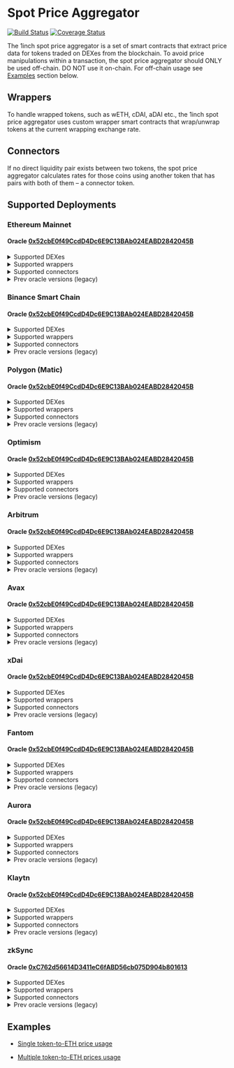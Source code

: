 

# Spot Price Aggregator

[![Build Status](https://github.com/1inch/spot-price-aggregator/actions/workflows/test.yml/badge.svg)](https://github.com/1inch/spot-price-aggregator/actions)
[![Coverage Status](https://codecov.io/gh/1inch/spot-price-aggregator/branch/master/graph/badge.svg?token=6V7609YJ1Q)](https://codecov.io/gh/1inch/spot-price-aggregator)

The 1inch spot price aggregator is a set of smart contracts that extract price data for tokens traded on DEXes from the blockchain. To avoid price manipulations within a transaction, the spot price aggregator should ONLY be used off-chain. DO NOT use it on-chain. For off-chain usage see [Examples](#examples) section below.

## Wrappers

To handle wrapped tokens, such as wETH, cDAI, aDAI etc., the 1inch spot price aggregator uses custom wrapper smart contracts that wrap/unwrap tokens at the current wrapping exchange rate. 

## Connectors

If no direct liquidity pair exists between two tokens, the spot price aggregator calculates rates for those coins using another token that has pairs with both of them – a connector token.

## Supported Deployments

### Ethereum Mainnet

#### Oracle [0x52cbE0f49CcdD4Dc6E9C13BAb024EABD2842045B](https://etherscan.io/address/0x52cbE0f49CcdD4Dc6E9C13BAb024EABD2842045B)

<details><summary>Supported DEXes</summary>

   * Chainlink - [0x31B81f9D03EEe1c11Ff6c44D481e3e0451409Efe](https://etherscan.io/address/0x31B81f9D03EEe1c11Ff6c44D481e3e0451409Efe)
   * KyberDMM - [0x1b947aF8b3dd6aa96F8726cd92c894D0Ba6367a3](https://etherscan.io/address/0x1b947aF8b3dd6aa96F8726cd92c894D0Ba6367a3)
   * Mooniswap - [0xeD55d76Bb48E042a177d1E21AffBe1B72d0c7dB0](https://etherscan.io/address/0xeD55d76Bb48E042a177d1E21AffBe1B72d0c7dB0)
   * Synthetix - [0x4d4872339DEF367B1BA1D53955d8586B9F0BE63D](https://etherscan.io/address/0x4d4872339DEF367B1BA1D53955d8586B9F0BE63D)
   * Uniswap - [0x7bdc6954e1c7869B4147A320d589689F628E9921](https://etherscan.io/address/0x7bdc6954e1c7869B4147A320d589689F628E9921)
   * Equalizer - [0xeec05e0D8F7D3f56CECE2026Feaf41b09B423790](https://etherscan.io/address/0xeec05e0D8F7D3f56CECE2026Feaf41b09B423790)
   * ShibaSwap - [0x11BFd590f592457b65Eb85327F5938141f61878a](https://etherscan.io/address/0x11BFd590f592457b65Eb85327F5938141f61878a)
   * SushiSwap - [0xfAf8d8b49D9e121816268CabE24ceF1B9B635908](https://etherscan.io/address/0xfAf8d8b49D9e121816268CabE24ceF1B9B635908)
   * UniswapV2 - [0x74bD9e4F8038DA216c3d20E9Ef6a05502Fc7129e](https://etherscan.io/address/0x74bD9e4F8038DA216c3d20E9Ef6a05502Fc7129e)
   * UniswapV3 - [0x7bBc0156c31A19097eEd6B636AA2F4AB8A31BFD9](https://etherscan.io/address/0x7bBc0156c31A19097eEd6B636AA2F4AB8A31BFD9)
   * Curve - [0xb57CdEC62Df2AA93AC4C2449Eb50eB4d2f264f3e](https://etherscan.io/address/0xb57CdEC62Df2AA93AC4C2449Eb50eB4d2f264f3e)
   * Pancake 3 - [0xA57eE57aa7af7c43265A8376c3d54543Cc78C089](https://etherscan.io/address/0xA57eE57aa7af7c43265A8376c3d54543Cc78C089)
   
</details>

<details><summary>Supported wrappers</summary>

   * WETH - [0xCD9797E66c41F80B9D91B201d2F10E1bD7A268FD](https://etherscan.io/address/0xCD9797E66c41F80B9D91B201d2F10E1bD7A268FD)
   * AaveV1 - [0x8C00a411Fe8983525F82CFCe34fe4B092d9E525d](https://etherscan.io/address/0x8C00a411Fe8983525F82CFCe34fe4B092d9E525d)
   * AaveV2 - [0x06cC74503B6d1eB6D4d6Bc402f48fC07b804105f](https://etherscan.io/address/0x06cC74503B6d1eB6D4d6Bc402f48fC07b804105f)
   * Compound - [0x7C327E1Ee66d4cF7F4053387241351FDc95A0c04](https://etherscan.io/address/0x7C327E1Ee66d4cF7F4053387241351FDc95A0c04)
   * YVault - [0x9FF110f132d988bfa9bC6a21851Da1aF3aC6EaF8](https://etherscan.io/address/0x9FF110f132d988bfa9bC6a21851Da1aF3aC6EaF8)
   
</details>

<details><summary>Supported connectors</summary>

   * ETH - [0x0000000000000000000000000000000000000000](https://etherscan.io/address/0x0000000000000000000000000000000000000000)
   * WETH - [0xC02aaA39b223FE8D0A0e5C4F27eAD9083C756Cc2](https://etherscan.io/address/0xC02aaA39b223FE8D0A0e5C4F27eAD9083C756Cc2)
   * USDC - [0xA0b86991c6218b36c1d19D4a2e9Eb0cE3606eB48](https://etherscan.io/address/0xA0b86991c6218b36c1d19D4a2e9Eb0cE3606eB48)
   * DAI - [0x6B175474E89094C44Da98b954EedeAC495271d0F](https://etherscan.io/address/0x6B175474E89094C44Da98b954EedeAC495271d0F)
   * USDT - [0xdAC17F958D2ee523a2206206994597C13D831ec7](https://etherscan.io/address/0xdAC17F958D2ee523a2206206994597C13D831ec7)
   * NONE - [0xFFfFfFffFFfffFFfFFfFFFFFffFFFffffFfFFFfF](https://etherscan.io/address/0xFFfFfFffFFfffFFfFFfFFFFFffFFFffffFfFFFfF)
   * 1INCH - [0x111111111117dC0aa78b770fA6A738034120C302](https://etherscan.io/address/0x111111111117dC0aa78b770fA6A738034120C302)
   * WBTC - [0x2260FAC5E5542a773Aa44fBCfeDf7C193bc2C599](https://etherscan.io/address/0x2260FAC5E5542a773Aa44fBCfeDf7C193bc2C599)

</details>

<details><summary>Prev oracle versions (legacy)</summary>

   * May-28-2021 - [0x07D91f5fb9Bf7798734C3f606dB065549F6893bb](https://etherscan.io/address/0x07D91f5fb9Bf7798734C3f606dB065549F6893bb)
   * Apr-07-2023 - [0x3E1Fe1Bd5a5560972bFa2D393b9aC18aF279fF56](https://etherscan.io/address/0x3E1Fe1Bd5a5560972bFa2D393b9aC18aF279fF56)

</details>

### Binance Smart Chain

#### Oracle [0x52cbE0f49CcdD4Dc6E9C13BAb024EABD2842045B](https://bscscan.com/address/0x52cbE0f49CcdD4Dc6E9C13BAb024EABD2842045B)

<details><summary>Supported DEXes</summary>

   * ApeSwap - [0xE93293A6088d3a8abDDf62e6CA1A085Cec97D06F](https://bscscan.com/address/0xE93293A6088d3a8abDDf62e6CA1A085Cec97D06F)
   * BakerySwap - [0xCC54299Fc291B261B2bF5552E7F0E5d2F8613E8C](https://bscscan.com/address/0xCC54299Fc291B261B2bF5552E7F0E5d2F8613E8C)
   * BSCswap - [0x3Ce81621e674Db129033548CbB9FF31AEDCc1BF6](https://bscscan.com/address/0x3Ce81621e674Db129033548CbB9FF31AEDCc1BF6)
   * Demax - [0x59Bc892E1832aE86C268fC21a91fE940830a52b0](https://bscscan.com/address/0x59Bc892E1832aE86C268fC21a91fE940830a52b0)
   * KyberDmm - [0xE4E0552452e5cC1306A2bF5B2Fd9b1eA19418795](https://bscscan.com/address/0xE4E0552452e5cC1306A2bF5B2Fd9b1eA19418795)
   * Mooniswap - [0xf023D71EfB08339EA28F0C186AE130c74D44C58c](https://bscscan.com/address/0xf023D71EfB08339EA28F0C186AE130c74D44C58c)
   * Pancake 1 - [0x52a8193C7f42b75F27e4ce96f8ddBA7e854453Ef](https://bscscan.com/address/0x52a8193C7f42b75F27e4ce96f8ddBA7e854453Ef)
   * Pancake 2 - [0x9488795C688d0AAe98F2056467C13a051C954657](https://bscscan.com/address/0x9488795C688d0AAe98F2056467C13a051C954657)
   * Pancake 3 - [0x04098C93b15E5Cbb5A49651f20218C85F202Cd27](https://bscscan.com/address/0x04098C93b15E5Cbb5A49651f20218C85F202Cd27)
   * Thugswap - [0xFdCB8fA524f84081988e6065Fc8EF060f2CF0C27](https://bscscan.com/address/0xFdCB8fA524f84081988e6065Fc8EF060f2CF0C27)
   
</details>

<details><summary>Supported wrappers</summary>

   * Venus - [0x11DEE30E710B8d4a8630392781Cc3c0046365d4c](https://bscscan.com/address/0x11DEE30E710B8d4a8630392781Cc3c0046365d4c)
   * WBNB - [0x54431918cec22932fcf97e54769f4e00f646690f](https://bscscan.com/address/0x54431918cec22932fcf97e54769f4e00f646690f)
   
</details>

<details><summary>Supported connectors</summary>

   * NONE - [0xFFfFfFffFFfffFFfFFfFFFFFffFFFffffFfFFFfF](https://bscscan.com/address/0xFFfFfFffFFfffFFfFFfFFFFFffFFFffffFfFFFfF)
   * WBNB - [0xbb4CdB9CBd36B01bD1cBaEBF2De08d9173bc095c](https://bscscan.com/address/0xbb4CdB9CBd36B01bD1cBaEBF2De08d9173bc095c)
   * DAI - [0x1AF3F329e8BE154074D8769D1FFa4eE058B1DBc3](https://bscscan.com/address/0x1AF3F329e8BE154074D8769D1FFa4eE058B1DBc3)
   * ETH - [0x2170Ed0880ac9A755fd29B2688956BD959F933F8](https://bscscan.com/address/0x2170Ed0880ac9A755fd29B2688956BD959F933F8)
   * USDC - [0x8AC76a51cc950d9822D68b83fE1Ad97B32Cd580d](https://bscscan.com/address/0x8AC76a51cc950d9822D68b83fE1Ad97B32Cd580d)
   * BSC-USD - [0x55d398326f99059fF775485246999027B3197955](https://bscscan.com/address/0x55d398326f99059fF775485246999027B3197955)
   * BUSD - [0xe9e7CEA3DedcA5984780Bafc599bD69ADd087D56](https://bscscan.com/address/0xe9e7CEA3DedcA5984780Bafc599bD69ADd087D56)
   * 1INCH - [0x111111111117dC0aa78b770fA6A738034120C302](https://bscscan.com/address/0x111111111117dC0aa78b770fA6A738034120C302)

</details>

<details><summary>Prev oracle versions (legacy)</summary>

   * May-28-2021 - [0xfbD61B037C325b959c0F6A7e69D8f37770C2c550](https://bscscan.com/address/0xfbD61B037C325b959c0F6A7e69D8f37770C2c550)
   * Apr-06-2023 - [0x27950ecAeBB4462e18e8041AAF6Ea13cA47Af001](https://bscscan.com/address/0x27950ecAeBB4462e18e8041AAF6Ea13cA47Af001)

</details>

### Polygon (Matic)

#### Oracle [0x52cbE0f49CcdD4Dc6E9C13BAb024EABD2842045B](https://polygonscan.com/address/0x52cbE0f49CcdD4Dc6E9C13BAb024EABD2842045B)

<details><summary>Supported DEXes</summary>

   * QuickSwap - [0xB89A664FdAf504CDc7826B97Ba6e522d9b78dbE7](https://polygonscan.com/address/0xB89A664FdAf504CDc7826B97Ba6e522d9b78dbE7)
   * ComethSwap - [0x750c1b699552cAf908D67F5cCFd20A261305328c](https://polygonscan.com/address/0x750c1b699552cAf908D67F5cCFd20A261305328c)
   * DFYN - [0x59Bc892E1832aE86C268fC21a91fE940830a52b0](https://polygonscan.com/address/0x59Bc892E1832aE86C268fC21a91fE940830a52b0)
   * SushiSwap - [0x89314d57A8A4E636A00922ac289BC3a9a69C4361](https://polygonscan.com/address/0x89314d57A8A4E636A00922ac289BC3a9a69C4361)
   * UniswapV3 - [0xCC54299Fc291B261B2bF5552E7F0E5d2F8613E8C](https://polygonscan.com/address/0xCC54299Fc291B261B2bF5552E7F0E5d2F8613E8C)

</details>

<details><summary>Supported wrappers</summary>

   * WMATIC - [0xA0446D8804611944F1B527eCD37d7dcbE442caba](https://polygonscan.com/address/0xA0446D8804611944F1B527eCD37d7dcbE442caba)
   * AaveV2 - [0x138CE40d675F9a23E4D6127A8600308Cf7A93381](https://polygonscan.com/address/0x138CE40d675F9a23E4D6127A8600308Cf7A93381)
   
</details>

<details><summary>Supported connectors</summary>

   * NONE - [0xFFfFfFffFFfffFFfFFfFFFFFffFFFffffFfFFFfF](https://polygonscan.com/address/0xFFfFfFffFFfffFFfFFfFFFFFffFFFffffFfFFFfF)
   * WMATIC - [0x0d500B1d8E8eF31E21C99d1Db9A6444d3ADf1270](https://polygonscan.com/address/0x0d500B1d8E8eF31E21C99d1Db9A6444d3ADf1270)
   * USDC - [0x2791Bca1f2de4661ED88A30C99A7a9449Aa84174](https://polygonscan.com/address/0x2791Bca1f2de4661ED88A30C99A7a9449Aa84174)

</details>

<details><summary>Prev oracle versions (legacy)</summary>

   * May-28-2021 - [0x7F069df72b7A39bCE9806e3AfaF579E54D8CF2b9](https://polygonscan.com/address/0x7F069df72b7A39bCE9806e3AfaF579E54D8CF2b9)
   * Apr-05-2023 - [0xf023D71EfB08339EA28F0C186AE130c74D44C58c](https://polygonscan.com/address/0xf023D71EfB08339EA28F0C186AE130c74D44C58c)

</details>

### Optimism

#### Oracle [0x52cbE0f49CcdD4Dc6E9C13BAb024EABD2842045B](https://optimistic.etherscan.io/address/0x52cbE0f49CcdD4Dc6E9C13BAb024EABD2842045B)

<details><summary>Supported DEXes</summary>

   * UniswapV3 - [0xFdCB8fA524f84081988e6065Fc8EF060f2CF0C27](https://optimistic.etherscan.io/address/0xFdCB8fA524f84081988e6065Fc8EF060f2CF0C27)
   * Velodrome Finance - [0x750c1b699552cAf908D67F5cCFd20A261305328c](https://optimistic.etherscan.io/address/0x750c1b699552cAf908D67F5cCFd20A261305328c)
   * Synthetix - [0x89314d57A8A4E636A00922ac289BC3a9a69C4361](https://optimistic.etherscan.io/address/0x89314d57A8A4E636A00922ac289BC3a9a69C4361)

</details>

<details><summary>Supported wrappers</summary>

   * // todo: add BaseCoinWrapper
   
</details>

<details><summary>Supported connectors</summary>

   * NONE - [0xFFfFfFffFFfffFFfFFfFFFFFffFFFffffFfFFFfF](https://optimistic.etherscan.io/address/0xFFfFfFffFFfffFFfFFfFFFFFffFFFffffFfFFFfF)
   * WETH - [0x4200000000000000000000000000000000000006](https://optimistic.etherscan.io/address/0x4200000000000000000000000000000000000006)
   * USDC - [0x7F5c764cBc14f9669B88837ca1490cCa17c31607](https://optimistic.etherscan.io/address/0x7F5c764cBc14f9669B88837ca1490cCa17c31607)
   * USDT - [0x94b008aA00579c1307B0EF2c499aD98a8ce58e58](https://optimistic.etherscan.io/address/0x94b008aA00579c1307B0EF2c499aD98a8ce58e58)
   * DAI - [0xDA10009cBd5D07dd0CeCc66161FC93D7c9000da1](https://optimistic.etherscan.io/address/0xDA10009cBd5D07dd0CeCc66161FC93D7c9000da1)
   * WBTC - [0x68f180fcCe6836688e9084f035309E29Bf0A2095](https://optimistic.etherscan.io/address/0x68f180fcCe6836688e9084f035309E29Bf0A2095)
   * OP - [0x4200000000000000000000000000000000000042](https://optimistic.etherscan.io/address/0x4200000000000000000000000000000000000042)

</details>

<details><summary>Prev oracle versions (legacy)</summary>

   * May-28-2021 - [0x11DEE30E710B8d4a8630392781Cc3c0046365d4c](https://optimistic.etherscan.io/address/0x11DEE30E710B8d4a8630392781Cc3c0046365d4c)
   * Apr-06-2023 - [0x59Bc892E1832aE86C268fC21a91fE940830a52b0](https://optimistic.etherscan.io/address/0x59Bc892E1832aE86C268fC21a91fE940830a52b0)

</details>

### Arbitrum

#### Oracle [0x52cbE0f49CcdD4Dc6E9C13BAb024EABD2842045B](https://arbiscan.io/address/0x52cbE0f49CcdD4Dc6E9C13BAb024EABD2842045B)

<details><summary>Supported DEXes</summary>

   * DXswap - [0x750c1b699552cAf908D67F5cCFd20A261305328c](https://arbiscan.io/address/0x750c1b699552cAf908D67F5cCFd20A261305328c)
   * SushiSwap - [0xB89A664FdAf504CDc7826B97Ba6e522d9b78dbE7](https://arbiscan.io/address/0xB89A664FdAf504CDc7826B97Ba6e522d9b78dbE7)
   * UniswapV3 - [0xFdCB8fA524f84081988e6065Fc8EF060f2CF0C27](https://arbiscan.io/address/0xFdCB8fA524f84081988e6065Fc8EF060f2CF0C27)

</details>

<details><summary>Supported wrappers</summary>

   * WETH - [0x0F85A912448279111694F4Ba4F85dC641c54b594](https://arbiscan.io/address/0x0F85A912448279111694F4Ba4F85dC641c54b594)
   
</details>

<details><summary>Supported connectors</summary>

   * NONE - [0xFFfFfFffFFfffFFfFFfFFFFFffFFFffffFfFFFfF](https://arbiscan.io/address/0xFFfFfFffFFfffFFfFFfFFFFFffFFFffffFfFFFfF)
   * WETH - [0x82aF49447D8a07e3bd95BD0d56f35241523fBab1](https://arbiscan.io/address/0x82aF49447D8a07e3bd95BD0d56f35241523fBab1)

</details>

<details><summary>Prev oracle versions (legacy)</summary>

   * Sep-14-2021 - [0x735247fb0a604c0adC6cab38ACE16D0DbA31295F](https://arbiscan.io/address/0x735247fb0a604c0adC6cab38ACE16D0DbA31295F)
   * Apr-03-2023 - [0x59Bc892E1832aE86C268fC21a91fE940830a52b0](https://arbiscan.io/address/0x59Bc892E1832aE86C268fC21a91fE940830a52b0)

</details>

### Avax

#### Oracle [0x52cbE0f49CcdD4Dc6E9C13BAb024EABD2842045B](https://snowtrace.io/address/0x52cbE0f49CcdD4Dc6E9C13BAb024EABD2842045B)

<details><summary>Supported DEXes</summary>

   * Joe - [0xB89A664FdAf504CDc7826B97Ba6e522d9b78dbE7](https://snowtrace.io/address/0xB89A664FdAf504CDc7826B97Ba6e522d9b78dbE7)
   * Pangolin - [0x750c1b699552cAf908D67F5cCFd20A261305328c](https://snowtrace.io/address/0x750c1b699552cAf908D67F5cCFd20A261305328c)
   * SushiSwap - [0x89314d57A8A4E636A00922ac289BC3a9a69C4361](https://snowtrace.io/address/0x89314d57A8A4E636A00922ac289BC3a9a69C4361)

</details>

<details><summary>Supported wrappers</summary>

   * WAVAX - [0x046605839c01C54921f4aA1AAa245E88227707D8](https://snowtrace.io/address/0x046605839c01C54921f4aA1AAa245E88227707D8)
   * AaveV2 - [0x8Aa57827C3D147E39F1058517939461538D9C56A](https://snowtrace.io/address/0x8Aa57827C3D147E39F1058517939461538D9C56A)
   
</details>

<details><summary>Supported connectors</summary>

   * NONE - [0xFFfFfFffFFfffFFfFFfFFFFFffFFFffffFfFFFfF](https://arbiscan.io/address/0xFFfFfFffFFfffFFfFFfFFFFFffFFFffffFfFFFfF)
   * WAVAX - [0xB31f66AA3C1e785363F0875A1B74E27b85FD66c7](https://snowtrace.io/address/0xB31f66AA3C1e785363F0875A1B74E27b85FD66c7)
   * WETH.e - [0x49D5c2BdFfac6CE2BFdB6640F4F80f226bc10bAB](https://snowtrace.io/address/0x49D5c2BdFfac6CE2BFdB6640F4F80f226bc10bAB)
   * USDT.e - [0xc7198437980c041c805A1EDcbA50c1Ce5db95118](https://snowtrace.io/address/0xc7198437980c041c805A1EDcbA50c1Ce5db95118)
   * WBTC.e - [0x50b7545627a5162F82A992c33b87aDc75187B218](https://snowtrace.io/address/0x50b7545627a5162F82A992c33b87aDc75187B218)
   * USDC.e - [0xA7D7079b0FEaD91F3e65f86E8915Cb59c1a4C664](https://snowtrace.io/address/0xA7D7079b0FEaD91F3e65f86E8915Cb59c1a4C664)

</details>

<details><summary>Prev oracle versions (legacy)</summary>

   * Dec-23-2021 - [0xBd0c7AaF0bF082712EbE919a9dD94b2d978f79A9](https://snowtrace.io/address/0xBd0c7AaF0bF082712EbE919a9dD94b2d978f79A9)
   * Apr-03-2023 - [0xf023D71EfB08339EA28F0C186AE130c74D44C58c](https://snowtrace.io/address/0xf023D71EfB08339EA28F0C186AE130c74D44C58c)

</details>

### xDai

#### Oracle [0x52cbE0f49CcdD4Dc6E9C13BAb024EABD2842045B](https://gnosisscan.io/address/0x52cbE0f49CcdD4Dc6E9C13BAb024EABD2842045B)

<details><summary>Supported DEXes</summary>

   * Honeyswap - [0xCC54299Fc291B261B2bF5552E7F0E5d2F8613E8C](https://gnosisscan.io/address/0xCC54299Fc291B261B2bF5552E7F0E5d2F8613E8C)
   * Levinswap - [0xFdCB8fA524f84081988e6065Fc8EF060f2CF0C27](https://gnosisscan.io/address/0xFdCB8fA524f84081988e6065Fc8EF060f2CF0C27)
   * Swapr - [0x59Bc892E1832aE86C268fC21a91fE940830a52b0](https://gnosisscan.io/address/0x59Bc892E1832aE86C268fC21a91fE940830a52b0)
   * Sushiswap - [0xf023D71EfB08339EA28F0C186AE130c74D44C58c](https://gnosisscan.io/address/0xf023D71EfB08339EA28F0C186AE130c74D44C58c)
   
</details>

<details><summary>Supported wrappers</summary>

   * WXDAI - [0xB89A664FdAf504CDc7826B97Ba6e522d9b78dbE7](https://gnosisscan.io/address/0xB89A664FdAf504CDc7826B97Ba6e522d9b78dbE7)
   
</details>

<details><summary>Supported connectors</summary>

   * XDAI - [0x0000000000000000000000000000000000000000](https://gnosisscan.io/address/0x0000000000000000000000000000000000000000)
   * WXDAI - [0xe91D153E0b41518A2Ce8Dd3D7944Fa863463a97d](https://gnosisscan.io/address/0xe91D153E0b41518A2Ce8Dd3D7944Fa863463a97d)
   * NONE - [0xFFfFfFffFFfffFFfFFfFFFFFffFFFffffFfFFFfF](https://gnosisscan.io/address/0xFFfFfFffFFfffFFfFFfFFFFFffFFFffffFfFFFfF)
   * WETH - [0x6A023CCd1ff6F2045C3309768eAd9E68F978f6e1](https://gnosisscan.io/address/0x6A023CCd1ff6F2045C3309768eAd9E68F978f6e1)
   * HNY - [0x71850b7E9Ee3f13Ab46d67167341E4bDc905Eef9](https://gnosisscan.io/address/0x71850b7E9Ee3f13Ab46d67167341E4bDc905Eef9)
   * USDC - [0xDDAfbb505ad214D7b80b1f830fcCc89B60fb7A83](https://gnosisscan.io/address/0xDDAfbb505ad214D7b80b1f830fcCc89B60fb7A83)
   * USDT - [0x4ECaBa5870353805a9F068101A40E0f32ed605C6](https://gnosisscan.io/address/0x4ECaBa5870353805a9F068101A40E0f32ed605C6)

</details>

<details><summary>Prev oracle versions (legacy)</summary>

   * Dec-23-2021 - [0x142DB045195CEcaBe415161e1dF1CF0337A4d02E](https://blockscout.com/xdai/mainnet/address/0x142DB045195CEcaBe415161e1dF1CF0337A4d02E)
   * Apr-06-2023 - [0x3Ce81621e674Db129033548CbB9FF31AEDCc1BF6](https://gnosisscan.io/address/0x3Ce81621e674Db129033548CbB9FF31AEDCc1BF6)

</details>

### Fantom

#### Oracle [0x52cbE0f49CcdD4Dc6E9C13BAb024EABD2842045B](https://ftmscan.com/address/0x52cbE0f49CcdD4Dc6E9C13BAb024EABD2842045B)

<details><summary>Supported DEXes</summary>

   * Solidex - [0x750c1b699552cAf908D67F5cCFd20A261305328c](https://ftmscan.com/address/0x750c1b699552cAf908D67F5cCFd20A261305328c)
   * SpiritSwap - [0x89314d57A8A4E636A00922ac289BC3a9a69C4361](https://ftmscan.com/address/0x89314d57A8A4E636A00922ac289BC3a9a69C4361)
   * Spooky - [0xB89A664FdAf504CDc7826B97Ba6e522d9b78dbE7](https://ftmscan.com/address/0xB89A664FdAf504CDc7826B97Ba6e522d9b78dbE7)
   * SushiSwap - [0x59Bc892E1832aE86C268fC21a91fE940830a52b0](https://ftmscan.com/address/0x59Bc892E1832aE86C268fC21a91fE940830a52b0)

</details>

<details><summary>Supported wrappers</summary>

   * WFTM - [0x046605839c01C54921f4aA1AAa245E88227707D8](https://ftmscan.com/address/0x046605839c01C54921f4aA1AAa245E88227707D8)
   * AaveV2 - [0xa0c978c28AB8aEfc95bF58e68A05ce6B9dEAc5A9](https://ftmscan.com/address/0xa0c978c28AB8aEfc95bF58e68A05ce6B9dEAc5A9)
   * Scream - [0x7d18d5Ba1FA30Da1AD757c57eb643564CA02922D](https://ftmscan.com/address/0x7d18d5Ba1FA30Da1AD757c57eb643564CA02922D)
   
</details>

<details><summary>Supported connectors</summary>

   * NONE - [0xFFfFfFffFFfffFFfFFfFFFFFffFFFffffFfFFFfF](https://ftmscan.com/address/0xFFfFfFffFFfffFFfFFfFFFFFffFFFffffFfFFFfF)
   * WFTM - [0x21be370D5312f44cB42ce377BC9b8a0cEF1A4C83](https://ftmscan.com/address/0x21be370D5312f44cB42ce377BC9b8a0cEF1A4C83)

</details>

<details><summary>Prev oracle versions (legacy)</summary>

   * Mar-21-2022 - [0xE8E598A1041b6fDB13999D275a202847D9b654ca](https://ftmscan.com/address/0xE8E598A1041b6fDB13999D275a202847D9b654ca)
   * Apr-04-2023 - [0xFdCB8fA524f84081988e6065Fc8EF060f2CF0C27](https://ftmscan.com/address/0xFdCB8fA524f84081988e6065Fc8EF060f2CF0C27)

</details>

### Aurora

#### Oracle [0x52cbE0f49CcdD4Dc6E9C13BAb024EABD2842045B](https://aurorascan.dev/address/0x52cbE0f49CcdD4Dc6E9C13BAb024EABD2842045B)

<details><summary>Supported DEXes</summary>

   * Trisolaris - [0x587D67870CF6e733F2Ac101eD83675d6C01Ae127](https://aurorascan.dev/address/0x587D67870CF6e733F2Ac101eD83675d6C01Ae127)
   * WannaSwap - [0x7d809B3b23b62D8a455831f38b312C7c8F965D2e](https://aurorascan.dev/address/0x7d809B3b23b62D8a455831f38b312C7c8F965D2e)
   * NearPAD - [0x74bD9e4F8038DA216c3d20E9Ef6a05502Fc7129e](https://aurorascan.dev/address/0x74bD9e4F8038DA216c3d20E9Ef6a05502Fc7129e)
   * AuroraSwap - [0xfAf8d8b49D9e121816268CabE24ceF1B9B635908](https://aurorascan.dev/address/0xfAf8d8b49D9e121816268CabE24ceF1B9B635908)
   * Dodo - [0xeec05e0D8F7D3f56CECE2026Feaf41b09B423790](https://aurorascan.dev/address/0xeec05e0D8F7D3f56CECE2026Feaf41b09B423790)
   * DodoV2 - [0x11BFd590f592457b65Eb85327F5938141f61878a](https://aurorascan.dev/address/0x11BFd590f592457b65Eb85327F5938141f61878a)

</details>

<details><summary>Supported wrappers</summary>

   * WETH - [0x750c1b699552cAf908D67F5cCFd20A261305328c](https://aurorascan.dev/address/0x750c1b699552cAf908D67F5cCFd20A261305328c)
   * Aurigami - [0xc197Ab9d47206dAf739a47AC75D0833fD2b0f87F](https://aurorascan.dev/address/0xc197Ab9d47206dAf739a47AC75D0833fD2b0f87F)
   * Bastion - [0xCC54299Fc291B261B2bF5552E7F0E5d2F8613E8C](https://aurorascan.dev/address/0xCC54299Fc291B261B2bF5552E7F0E5d2F8613E8C)

</details>

<details><summary>Supported connectors</summary>

   * NONE - [0xFFfFfFffFFfffFFfFFfFFFFFffFFFffffFfFFFfF](https://aurorascan.dev/address/0xFFfFfFffFFfffFFfFFfFFFFFffFFFffffFfFFFfF)
   * ETH - [0x0000000000000000000000000000000000000000](https://aurorascan.dev/address/0x0000000000000000000000000000000000000000)
   * WETH - [0xC9BdeEd33CD01541e1eeD10f90519d2C06Fe3feB](https://aurorascan.dev/address/0xC9BdeEd33CD01541e1eeD10f90519d2C06Fe3feB)
   * NEAR - [0xC42C30aC6Cc15faC9bD938618BcaA1a1FaE8501d](https://aurorascan.dev/address/0xC42C30aC6Cc15faC9bD938618BcaA1a1FaE8501d)

</details>

<details><summary>Prev oracle versions (legacy)</summary>

   * May-26-2022 - [0xE4E0552452e5cC1306A2bF5B2Fd9b1eA19418795](https://aurorascan.dev/address/0xE4E0552452e5cC1306A2bF5B2Fd9b1eA19418795)
   * Mar-31-2023 - [0xeD55d76Bb48E042a177d1E21AffBe1B72d0c7dB0](https://aurorascan.dev/address/0xeD55d76Bb48E042a177d1E21AffBe1B72d0c7dB0)

</details>

### Klaytn

#### Oracle [0x52cbE0f49CcdD4Dc6E9C13BAb024EABD2842045B](https://scope.klaytn.com/account/0x52cbE0f49CcdD4Dc6E9C13BAb024EABD2842045B)

<details><summary>Supported DEXes</summary>

   * KlaySwap - [0x750c1b699552cAf908D67F5cCFd20A261305328c](https://scope.klaytn.com/account/0x750c1b699552cAf908D67F5cCFd20A261305328c)
   * ClaimSwap - [0xB89A664FdAf504CDc7826B97Ba6e522d9b78dbE7](https://scope.klaytn.com/account/0xB89A664FdAf504CDc7826B97Ba6e522d9b78dbE7)

</details>

<details><summary>Supported wrappers</summary>

   * WKLAY - [0xD9Cc0A957cAC93135596f98c20Fbaca8Bf515909](https://scope.klaytn.com/account/0xD9Cc0A957cAC93135596f98c20Fbaca8Bf515909)
   * Klap - [0x4dFa40FDAA7694676899f8887A45603922609AF4](https://scope.klaytn.com/account/0x4dFa40FDAA7694676899f8887A45603922609AF4)

</details>

<details><summary>Supported connectors</summary>

   * NONE - [0xFFfFfFffFFfffFFfFFfFFFFFffFFFffffFfFFFfF](https://scope.klaytn.com/account/0xFFfFfFffFFfffFFfFFfFFFFFffFFFffffFfFFFfF)
   * KLAY - [0x0000000000000000000000000000000000000000](https://scope.klaytn.com/account/0x0000000000000000000000000000000000000000)
   * WKLAY - [0xe4f05A66Ec68B54A58B17c22107b02e0232cC817](https://scope.klaytn.com/account/0xe4f05A66Ec68B54A58B17c22107b02e0232cC817)

</details>

<details><summary>Prev oracle versions (legacy)</summary>

   * Aug-02-2022 - [0x138CE40d675F9a23E4D6127A8600308Cf7A93381](https://scope.klaytn.com/account/0x138CE40d675F9a23E4D6127A8600308Cf7A93381)
   * Apr-06-2023 - [0x89314d57A8A4E636A00922ac289BC3a9a69C4361](https://scope.klaytn.com/account/0x89314d57A8A4E636A00922ac289BC3a9a69C4361)

</details>

### zkSync

#### Oracle [0xC762d56614D3411eC6fABD56cb075D904b801613](https://explorer.zksync.io/address/0xC762d56614D3411eC6fABD56cb075D904b801613)

<details><summary>Supported DEXes</summary>

   * Solidly - [0x535f5B303DA43c5B83FDe10DE3D79b734B5117C3](https://explorer.zksync.io/address/0x535f5B303DA43c5B83FDe10DE3D79b734B5117C3)
   * Syncswap - [0xdD8263F21D4DDB533C5F3B2059493b431cAEAB8d](https://explorer.zksync.io/address/0xdD8263F21D4DDB533C5F3B2059493b431cAEAB8d)

</details>

<details><summary>Supported wrappers</summary>

   * WETH - [0x2D9E7B597b53D98C60A0904DEE7d838042Db9A25](https://explorer.zksync.io/address/0x2D9E7B597b53D98C60A0904DEE7d838042Db9A25)

</details>

<details><summary>Supported connectors</summary>

   * ETH - [0x0000000000000000000000000000000000000000](https://explorer.zksync.io/address/0x0000000000000000000000000000000000000000)
   * NONE - [0xFFfFfFffFFfffFFfFFfFFFFFffFFFffffFfFFFfF](https://explorer.zksync.io/address/0xFFfFfFffFFfffFFfFFfFFFFFffFFFffffFfFFFfF)
   * WETH - [0x5AEa5775959fBC2557Cc8789bC1bf90A239D9a91](https://explorer.zksync.io/address/0x5AEa5775959fBC2557Cc8789bC1bf90A239D9a91)
   * USDC - [0x3355df6D4c9C3035724Fd0e3914dE96A5a83aaf4](https://explorer.zksync.io/address/0x3355df6D4c9C3035724Fd0e3914dE96A5a83aaf4)

</details>

<details><summary>Prev oracle versions (legacy)</summary>

   * Mar-28-2023 - [0x1ec0a5F6dc07E93491426d5aAAc3E2BC505Ef41C](https://explorer.zksync.io/address/0x1ec0a5F6dc07E93491426d5aAAc3E2BC505Ef41C)
   * Jun-05-2023 - [0xEE053a8333B7F804bE050B3D73289C6dbbEB2BFd](https://explorer.zksync.io/address/0xEE053a8333B7F804bE050B3D73289C6dbbEB2BFd)

</details>

## Examples

* [Single token-to-ETH price usage](https://github.com/1inch-exchange/offchain-oracle/blob/master/examples/single-price.js)

* [Multiple token-to-ETH prices usage](https://github.com/1inch-exchange/offchain-oracle/blob/master/examples/multiple-prices.js)